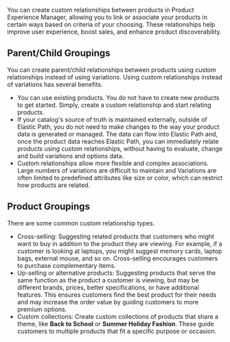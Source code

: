 You can create custom relationships between products in Product Experience Manager, allowing you to link or associate your products in certain ways based on criteria of your choosing. These relationships help improve user experience, boost sales, and enhance product discoverability.

## Parent/Child Groupings

You can create parent/child relationships between products using custom relationships instead of using variations. Using custom relationships instead of variations has several benefits.

- You can use existing products. You do not have to create new products to get started. Simply, create a custom relationship and start relating products.
- If your catalog's source of truth is maintained externally, outside of Elastic Path, you do not need to make changes to the way your product data is generated or managed. The data can flow into Elastic Path and, once the product data reaches Elastic Path, you can immediately relate products using custom relationships, without having to evaluate, change and build variations and options data.
- Custom relationships allow more flexible and complex associations. Large numbers of variations are difficult to maintain and Variations are often limited to predefined attributes like size or color, which can restrict how products are related.

## Product Groupings

There are some common custom relationship types.

- Cross-selling: Suggesting related products that customers who might want to buy in addition to the product they are viewing. For example, if a customer is looking at laptops, you might suggest memory cards, laptop bags, external mouse, and so on. Cross-selling encourages customers to purchase complementary items.
- Up-selling or alternative products: Suggesting products that serve the same function as the product a customer is viewing, but may be different brands, prices, better specifications, or have additional features. This ensures customers find the best product for their needs and may increase the order value by guiding customers to more premium options.
- Custom collections: Create custom collections of products that share a theme, like **Back to School** or **Summer Holiday Fashion**. These guide customers to multiple products that fit a specific purpose or occasion.


